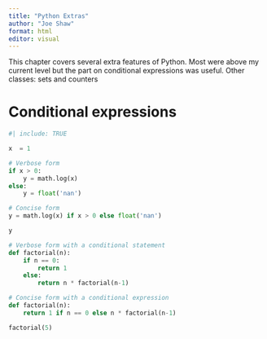 ```yaml
---
title: "Python Extras"
author: "Joe Shaw"
format: html
editor: visual
---
```


This chapter covers several extra features of Python. Most were above my 
current level but the part on conditional expressions was useful.
Other classes: sets and counters

# Conditional expressions

```python
#| include: TRUE

x  = 1

# Verbose form
if x > 0:
    y = math.log(x)
else:
    y = float('nan')

# Concise form
y = math.log(x) if x > 0 else float('nan')

y

# Verbose form with a conditional statement
def factorial(n):
    if n == 0:
        return 1
    else:
        return n * factorial(n-1)

# Concise form with a conditional expression
def factorial(n):
    return 1 if n == 0 else n * factorial(n-1)

factorial(5)

```
